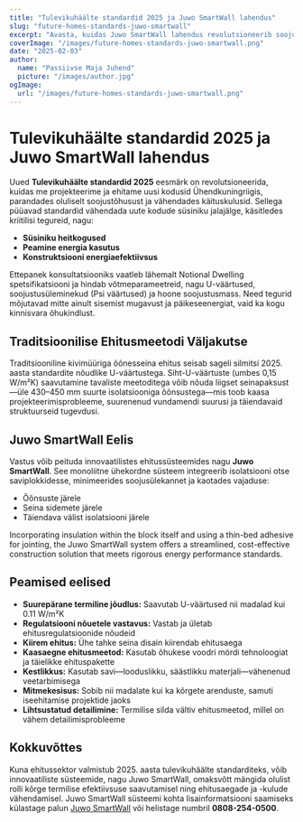 ```yaml
---
title: "Tulevikuhäälte standardid 2025 ja Juwo SmartWall lahendus"
slug: "future-homes-standards-juwo-smartwall"
excerpt: "Avasta, kuidas Juwo SmartWall lahendus revolutsioneerib soojustõhususe ja ehitusstandardite tulevikuhäälte jaoks."
coverImage: "/images/future-homes-standards-juwo-smartwall.png"
date: "2025-02-03"
author:
  name: "Passiivse Maja Juhend"
  picture: "/images/author.jpg"
ogImage:
  url: "/images/future-homes-standards-juwo-smartwall.png"
---
```


# Tulevikuhäälte standardid 2025 ja Juwo SmartWall lahendus

Uued **Tulevikuhäälte standardid 2025** eesmärk on revolutsioneerida, kuidas me projekteerime ja ehitame uusi kodusid Ühendkuningriigis, parandades oluliselt soojustõhusust ja vähendades käituskulusid. Sellega püüavad standardid vähendada uute kodude süsiniku jalajälge, käsitledes kriitilisi tegureid, nagu:

- **Süsiniku heitkogused**
- **Peamine energia kasutus**
- **Konstruktsiooni energiaefektiivsus**

Ettepanek konsultatsiooniks vaatleb lähemalt Notional Dwelling spetsifikatsiooni ja hindab võtmeparameetreid, nagu U-väärtused, soojustusüleminekud (Psi väärtused) ja hoone soojustusmass. Need tegurid mõjutavad mitte ainult sisemist mugavust ja päikeseenergiat, vaid ka kogu kinnisvara õhukindlust.

## Traditsioonilise Ehitusmeetodi Väljakutse

Traditsiooniline kivimüüriga õõnesseina ehitus seisab sageli silmitsi 2025. aasta standardite nõudlike U-väärtustega. Siht-U-väärtuste (umbes 0,15 W/m²K) saavutamine tavaliste meetoditega võib nõuda liigset seinapaksust—üle 430–450 mm suurte isolatsiooniga õõnsustega—mis toob kaasa projekteerimisprobleeme, suurenenud vundamendi suurusi ja täiendavaid struktuurseid tugevdusi.

## Juwo SmartWall Eelis

Vastus võib peituda innovaatilistes ehitussüsteemides nagu **Juwo SmartWall**. See monoliitne ühekordne süsteem integreerib isolatsiooni otse saviplokkidesse, minimeerides soojusülekannet ja kaotades vajaduse:

- Õõnsuste järele
- Seina sidemete järele
- Täiendava välist isolatsiooni järele

Incorporating insulation within the block itself and using a thin-bed adhesive for jointing, the Juwo SmartWall system offers a streamlined, cost-effective construction solution that meets rigorous energy performance standards.

## Peamised eelised

- **Suurepärane termiline jõudlus:** Saavutab U-väärtused nii madalad kui 0.11 W/m²K
- **Regulatsiooni nõuetele vastavus:** Vastab ja ületab ehitusregulatsioonide nõudeid
- **Kiirem ehitus:** Ühe tahke seina disain kiirendab ehitusaega
- **Kaasaegne ehitusmeetod:** Kasutab õhukese voodri mördi tehnoloogiat ja täielikke ehituspakette
- **Kestlikkus:** Kasutab savi—looduslikku, säästlikku materjali—vähenenud veetarbimisega
- **Mitmekesisus:** Sobib nii madalate kui ka kõrgete arenduste, samuti iseehitamise projektide jaoks
- **Lihtsustatud detailimine:** Termilise silda vältiv ehitusmeetod, millel on vähem detailimisprobleeme

## Kokkuvõttes

Kuna ehitussektor valmistub 2025. aasta tulevikuhäälte standarditeks, võib innovaatiliste süsteemide, nagu Juwo SmartWall, omaksvõtt mängida olulist rolli kõrge termilise efektiivsuse saavutamisel ning ehitusaegade ja -kulude vähendamisel. Juwo SmartWall süsteemi kohta lisainformatsiooni saamiseks külastage palun [Juwo SmartWall](http://www.Juwo-SmartWall.co.uk) või helistage numbril **0808-254-0500**.